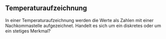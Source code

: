 ## Temperaturaufzeichnung

In einer Temperaturaufzeichnung werden die Werte als Zahlen mit einer Nachkommastelle aufgezeichnet. Handelt es sich um ein diskretes oder um ein stetiges Merkmal?


